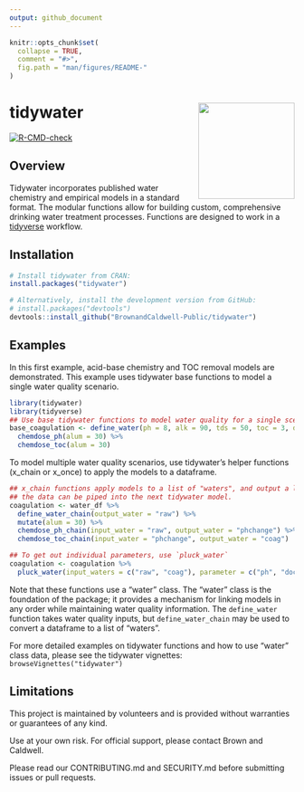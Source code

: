 ```yaml
---
output: github_document
---
```


<!-- README.md is generated from README.Rmd. Please edit that file -->

```r
knitr::opts_chunk$set(
  collapse = TRUE,
  comment = "#>",
  fig.path = "man/figures/README-"
)
```

# tidywater <img src="man/figures/tidywaterlogo.png" align="right" height = "170" />

<!-- badges: start -->
[![R-CMD-check](https://github.com/BrownandCaldwell-Public/tidywater/actions/workflows/R-CMD-check.yaml/badge.svg)](https://github.com/BrownandCaldwell-Public/tidywater/actions/workflows/R-CMD-check.yaml)
<!-- badges: end -->

## Overview 

Tidywater incorporates published water chemistry and empirical models in a standard format.
The modular functions allow for building custom, comprehensive drinking water treatment processes. 
Functions are designed to work in a [tidyverse](https://www.tidyverse.org/) workflow. 

## Installation


``` r
# Install tidywater from CRAN:
install.packages("tidywater")

# Alternatively, install the development version from GitHub:
# install.packages("devtools")
devtools::install_github("BrownandCaldwell-Public/tidywater")
```

## Examples

In this first example, acid-base chemistry and TOC removal models are demonstrated. This example 
uses tidywater base functions to model a single water quality scenario.

```r
library(tidywater)
library(tidyverse)
## Use base tidywater functions to model water quality for a single scenario.
base_coagulation <- define_water(ph = 8, alk = 90, tds = 50, toc = 3, doc = 2.8, uv254 = 0.08) %>%
  chemdose_ph(alum = 30) %>%
  chemdose_toc(alum = 30)
```

To model multiple water quality scenarios, use tidywater's helper functions (x_chain or x_once) to 
apply the models to a dataframe.

```r
## x_chain functions apply models to a list of "waters", and output a list of "waters" so that
## the data can be piped into the next tidywater model.
coagulation <- water_df %>%
  define_water_chain(output_water = "raw") %>%
  mutate(alum = 30) %>%
  chemdose_ph_chain(input_water = "raw", output_water = "phchange") %>%
  chemdose_toc_chain(input_water = "phchange", output_water = "coag")

## To get out individual parameters, use `pluck_water`
coagulation <- coagulation %>%
  pluck_water(input_waters = c("raw", "coag"), parameter = c("ph", "doc"))
```

Note that these functions use a "water" class. The "water" class is the foundation of the package; 
it provides a mechanism for linking models in any order while maintaining water quality information.
The `define_water` function takes water quality inputs, but `define_water_chain` may be used to convert
a dataframe to a list of "waters".

For more detailed examples on tidywater functions and how to use "water" class data, please see 
the tidywater vignettes: `browseVignettes("tidywater")`

## Limitations
This project is maintained by volunteers and is provided without warranties or guarantees of any kind.  

Use at your own risk. For official support, please contact Brown and Caldwell. 

Please read our CONTRIBUTING.md and SECURITY.md before submitting issues or pull requests. 
